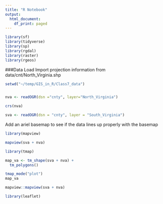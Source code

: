 ```yaml
---
title: "R Notebook"
output:
  html_document:
    df_print: paged
---
```


```r
library(sf)
library(tidyverse)
library(sp)
library(rgdal)
library(raster)
library(rgeos)
```

###Data Load
Import projection information from data/cnt/North_Virginia.shp

```r
setwd("~/temp/GIS_in_R/Class7_data")


nva <- readOGR(dsn ="cnty", layer="North_Virginia")

crs(nva)

sva <- readOGR(dsn = "cnty", layer = "South_Virginia")

```

Add an ariel basemap to see if the data lines up properly with the basemap

```r
library(mapview)

mapview(sva + nva)

library(tmap)

map_va <- tm_shape(sva + nva) +
  tm_polygons()

tmap_mode("plot")
map_va

mapview::mapview(sva + nva)

```

```r
library(leaflet)
```




